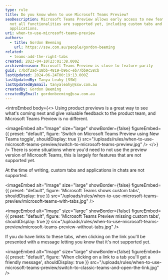 ```yaml
---
type: rule
title: Do you know when to use Microsoft Teams Preview?
seoDescription: Microsoft Teams Preview allows early access to new features, but
  not all functionalities are supported yet, including custom tabs and
  applications.
uri: when-to-use-microsoft-teams-preview
authors:
  - title: Gordon Beeming
    url: https://ssw.com.au/people/gordon-beeming
related:
  - teams-add-the-right-tabs
created: 2023-04-10T23:01:38.000Z
archivedreason: Microsoft Teams Preview is close to feature parity
guid: c7bdf2ad-18bb-4819-b96c-eb77bb9c58cb
lastUpdated: 2024-06-24T00:19:13.000Z
lastUpdatedBy: Tanya Leahy [SSW]
lastUpdatedByEmail: tanyaleahy@ssw.com.au
createdBy: Gordon Beeming
createdByEmail: gordonbeeming@ssw.com.au
---
```


<introEmbed
  body={<>
Using product previews is a great way to see what's coming next and give valuable feedback to the product team, and Microsoft Teams Preview is no different.


<imageEmbed
  alt="Image"
  size="large"
  showBorder={false}
  figureEmbed={{
    preset: "default",
    figure: 'Switch on Microsoft Teams Preview using New Teams toggle',
    shouldDisplay: true
  }}
  src="/uploads/rules/when-to-use-microsoft-teams-preview/switch-to-microsoft-teams-preview.jpg"
/>
  </>}
/>
There is some situations where you'd need to not use the preview version of Microsoft Teams, this is largely for features that are not supported yet.

At the time of writing, custom tabs and applications in chats are not supported.


<imageEmbed
  alt="Image"
  size="large"
  showBorder={false}
  figureEmbed={{
    preset: "default",
    figure: 'Microsoft Teams shows custom tabs',
    shouldDisplay: true
  }}
  src="/uploads/rules/when-to-use-microsoft-teams-preview/microsoft-teams-with-tabs.jpg"
/>


<imageEmbed
  alt="Image"
  size="large"
  showBorder={false}
  figureEmbed={{
    preset: "default",
    figure: 'Microsoft Teams Preview missing custom tabs',
    shouldDisplay: true
  }}
  src="/uploads/rules/when-to-use-microsoft-teams-preview/microsoft-teams-preview-without-tabs.jpg"
/>

If you do have links to these tabs, when clicking on the link you'll be presented with a message letting you know that it's not supported yet.


<imageEmbed
  alt="Image"
  size="large"
  showBorder={false}
  figureEmbed={{
    preset: "default",
    figure: 'When clicking on a link to a tab you\'ll get a friendly message',
    shouldDisplay: true
  }}
  src="/uploads/rules/when-to-use-microsoft-teams-preview/switch-to-classic-teams-and-open-the-link.jpg"
/>
